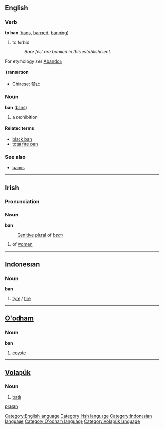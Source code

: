 ==English==
===Verb===
'''to ban''' ([[bans]], [[banned]], [[banning]])

#to forbid
#:''Bare feet are banned in this establishment''.

For etymology ''see'' [[Abandon]]

====Translation====
*Chinese: [[禁止]]

===Noun===
'''ban''' ([[bans]])

# a [[prohibition]]

====Related terms====
*[[black ban]]
*[[total fire ban]]

===See also===
*[[banns]]

----

==Irish==
===Pronunciation===
{{IPA|[ban]}}

===Noun===
'''ban'''
:[[Genitive]] [[plural]] of ''[[bean#Irish|bean]]''

# of [[women]]

----

==Indonesian==
===Noun===
'''ban'''

# [[tyre]] / [[tire]]

----

==[[O'odham]]==
===Noun===
'''ban'''

# [[coyote]]

----

==[[Volapük]]== 
===Noun=== 

# [[bath]]

[[pl:Ban]]

[[Category:English language]]
[[Category:Irish language]]
[[Category:Indonesian language]]
[[Category:O'odham language]]
[[Category:Volapük language]]